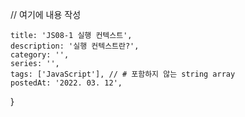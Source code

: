
// 여기에 내용 작성

    title: 'JS08-1 실행 컨텍스트',
    description: '실행 컨텍스트란?',
    category: '',
    series: '',
    tags: ['JavaScript'], // # 포함하지 않는 string array
    postedAt: '2022. 03. 12',
}
